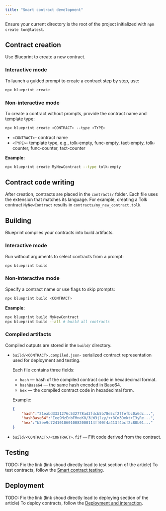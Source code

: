```yaml
---
title: "Smart contract development"
---
```


Ensure your current directory is the root of the project initialized with `npm create ton@latest`.

## Contract creation
Use Blueprint to create a new contract.

### Interactive mode

To launch a guided prompt to create a contract step by step, use:

```bash
npx blueprint create
```

### Non-interactive mode

To create a contract without prompts, provide the contract name and template type:

```bash
npx blueprint create <CONTRACT> --type <TYPE>
```
- `<CONTRACT>`- contract name
- `<TYPE>`- template type, e.g., tolk-empty, func-empty, tact-empty, tolk-counter, func-counter, tact-counter

**Example:**
```bash
npx blueprint create MyNewContract --type tolk-empty
```

## Contract code writing

After creation, contracts are placed in the `contracts/` folder.
Each file uses the extension that matches its language.
For example, creating a Tolk contract `MyNewContract` results in `contracts/my_new_contract.tolk`.


## Building

Blueprint compiles your contracts into build artifacts.

### Interactive mode

Run without arguments to select contracts from a prompt:

```bash
npx blueprint build
```

### Non-interactive mode

Specify a contract name or use flags to skip prompts:

```bash
npx blueprint build <CONTRACT>
```

**Example:**
```bash
npx blueprint build MyNewContract
npx blueprint build --all # build all contracts
```

### Compiled artifacts

Compiled outputs are stored in the `build/` directory.

- `build/<CONTRACT>.compiled.json`- serialized contract representation used for deployment and testing.

    Each file contains three fields:

    - `hash` — hash of the compiled contract code in hexadecimal format.
    - `hashBase64`  — the same hash encoded in Base64.
    - `hex` — the compiled contract code in hexadecimal form.

    Example:

    ```json title='<CONTRACT>.compiled.json'
    {
        "hash":"21eabd3331276c532778ad3fdcb5b78e5cf2ffefbc0a6dc...",
        "hashBase64":"Ieq9MzEnbFMneK0/3LW3jlzy/++8Cm3Dxkt+I3yRe...",
        "hex":"b5ee9c72410106010082000114ff00f4a413f4bcf2c80b01..."
    }
    ```

- `build/<CONTRACT>/<CONTRACT>.fif` — Fift code derived from the contract.

## Testing

TODO: Fix the link (link shoud directly lead to test section of the article)
To test contracts, follow the [Smart contract testing](/ecosystem/blueprint/test).

## Deployment

TODO: Fix the link (link shoud directly lead to deploying section of the article)
To deploy contracts, follow the [Deployment and interaction](/ecosystem/blueprint/deploy).

